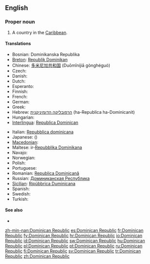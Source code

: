 ==English==
{{wikipedia}}

===Proper noun===
{{en-pnoun}}

# A country in the [[Caribbean]].

====Translations====
{{trans-top|country in the Caribbean}}
* Bosnian: Dominikanska Republika {{f}}
* [[Breton]]: [[Republik Dominikan]]
* Chinese: [[多米尼加共和国]] (Duōmǐníjiā gònghéguó)
* Czech: {{t-|cs|Dominikánská republika|f}}
* Danish: {{t-|da|Dominikanske Republik}}
* Dutch: {{t+|nl|Dominicaanse Republiek}}
* Esperanto: {{t-|eo|Domingo|xs=Esperanto}}
* Finnish: {{t+|fi|Dominikaaninen tasavalta}}
* French: {{t+|fr|République dominicaine}}
* German: {{t+|de|Dominikanische Republik}}
* Greek: {{t+|el|Δομινικανή Δημοκρατία|f|tr=Dominikaní Dimokratía}}
* Hebrew: [[הרפובליקה הדומיניקנית]] (ha-Republica ha-Dominicanit)
* Hungarian: {{t+|hu|Dominikai Köztársaság}}
* [[Interlingua]]: [[Republica Dominican]]
{{trans-mid}}
* Italian: [[Repubblica dominicana]]
* Japanese: {{t-|ja|ドミニカ共和国|tr=Dominika kyōwakoku}} ({{Jpan|ドミニカきょうわこく}})
* [[Macedonian]]: {{t|mk|Доминиканска Република|f|tr=Dominikánska Repúblika}}
* Maltese: ir-[[Repubblika Dominikana]]
* Navajo: {{tø|nv|Domingo bikéyah}}
* Norwegian: {{t-|no|Den dominikanske republikk}}
* Polish: {{t+|pl|Dominikana}}
* Portuguese: {{t+|pt|República Dominicana}}
* Romanian: [[Republica Dominicană]]
* Russian: [[Доминиканская Республика]]
* [[Sicilian]]: [[Ripùbbrica Duminicana]] {{f}}
* Spanish: {{t+|es|República Dominicana}}
* Swedish: {{t+|sv|Dominikanska republiken}}
* Turkish: {{t+|tr|Dominik Cumhuriyeti}}
{{trans-bottom}}

====See also====
* {{list|en|countries of North America}}

[[zh-min-nan:Dominican Republic]]
[[es:Dominican Republic]]
[[fr:Dominican Republic]]
[[fy:Dominican Republic]]
[[hr:Dominican Republic]]
[[io:Dominican Republic]]
[[id:Dominican Republic]]
[[sw:Dominican Republic]]
[[hu:Dominican Republic]]
[[pl:Dominican Republic]]
[[pt:Dominican Republic]]
[[ru:Dominican Republic]]
[[fi:Dominican Republic]]
[[sv:Dominican Republic]]
[[tr:Dominican Republic]]
[[zh:Dominican Republic]]